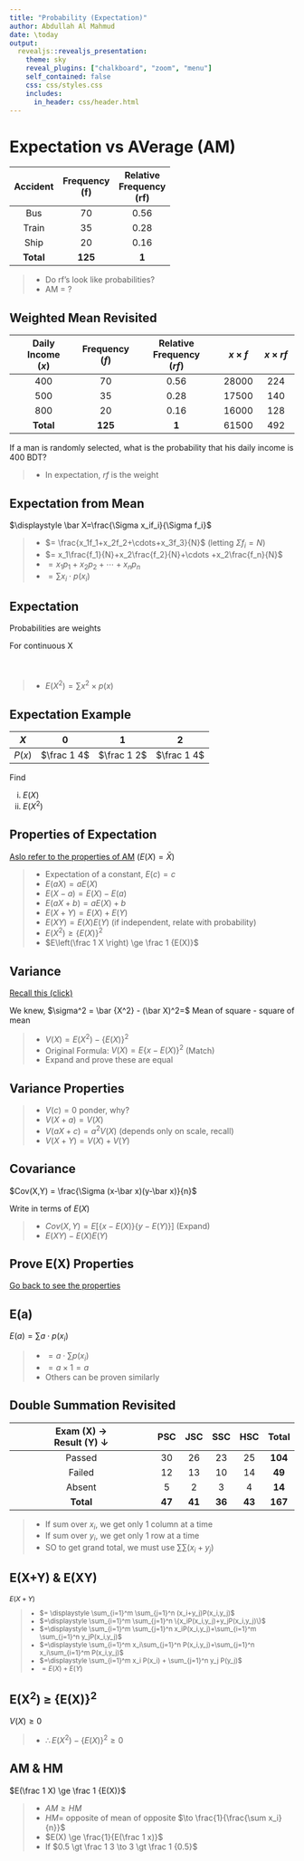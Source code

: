 ---
title: "Probability (Expectation)"
author: Abdullah Al Mahmud
date: \today
output: 
  revealjs::revealjs_presentation:
    theme: sky
    reveal_plugins: ["chalkboard", "zoom", "menu"]
    self_contained: false
    css: css/styles.css
    includes:
      in_header: css/header.html
---

# Expectation vs AVerage (AM)

|  Accident | Frequency<br>(f)  | Relative<br>Frequency<br>(rf) |
|:---------:|:-----------------:|:-----------------------------:|
|    Bus    |         70        |              0.56             |
|   Train   |         35        |              0.28             |
|    Ship   |         20        |              0.16             |
| **Total** |      **125**      |             **1**             |

> - Do rf's look like probabilities?
> - AM = ?

## Weighted Mean Revisited

| Daily<br>Income<br>($x$) | Frequency<br>($f$) | Relative<br>Frequency<br>($rf$) | $x \times f$ | $x \times rf$ |
|:------------------------:|:------------------:|:-------------------------------:|:------------:|:-------------:|
|            400           |         70         |               0.56              |     28000    |      224      |
|            500           |         35         |               0.28              |     17500    |      140      |
|            800           |         20         |               0.16              |     16000    |      128      |
|         **Total**        |       **125**      |              **1**              |     61500    |      492      |

If a man is randomly selected, what is the probability that his daily income is 400 BDT?

> - In expectation, $rf$ is the weight

## Expectation from Mean

$\displaystyle \bar X=\frac{\Sigma x_if_i}{\Sigma f_i}$ 

> - $= \frac{x_1f_1+x_2f_2+\cdots+x_3f_3}{N}$ (letting $\Sigma f_i=N$)
> - $= x_1\frac{f_1}{N}+x_2\frac{f_2}{N}+\cdots +x_2\frac{f_n}{N}$
> - $= x_1p_1+x_2p_2+\cdots+x_np_n$
> - $= \sum x_i\cdot p(x_i)$

## Expectation

Probabilities are weights

\begin{eqnarray} 
E(X) &=& x_1 \times P(x_1) + x_2 \times P(x_2)+ \cdots +x_n \times P(x_n)      \nonumber \\
&=& \displaystyle \sum_{i=1}^n x_i \times P(x_i) \nonumber \\
\end{eqnarray}

<div onclick="klikaj('expcont')"><span>For continuous X</span></div>
<div id="expcont" style="visibility: hidden">
$\displaystyle E(X) = \int_{-\infty}^{\infty} f(x)dx$
</div>
<script>
function klikaj(i) {
    document.getElementById(i).style.visibility='visible';
}
</script>

> - $E(X^2) = \sum x^2 \times p(x)$

## Expectation Example

|   $X$  |      0      |      1      |      2      |
|:------:|:-----------:|:-----------:|:-----------:|
| $P(x)$ | $\frac 1 4$ | $\frac 1 2$ | $\frac 1 4$ |

Find 

i) $E(X)$
ii) $E(X^2)$

## Properties of Expectation

<a href="ch3_xi_stat.html#/properties-of-am" target="_blank">Aslo refer to the properties of AM</a> ($E(X)=\bar X$)

> - Expectation of a constant, $E(c)=c$
> - $E(aX)=aE(X)$
> - $E(X-a) = E(X) - E(a)$
> - $E(aX+b) = aE(X)+b$
> - $E(X+Y) = E(X)+E(Y)$
> - $E(XY) = E(X) E(Y)$ (if independent, relate with probability)
> - $E(X^2)\ge \{E(X)\}^2$
> - $E\left(\frac 1 X \right) \ge \frac 1 {E(X)}$

## Variance

<a href="ch4_xi_stat_dispersion.html#/variance-and-sd" target="_blank">Recall this (click)</a>

We knew, $\sigma^2 = \bar {X^2} - (\bar X)^2=$ Mean of square - square of mean

> - $V(X)=E(X^2)-\{E(X)\}^2$ 
> - Original Formula: $V(X) = E\{x-E(X)\}^2$ (Match)
> - Expand and prove these are equal

## Variance Properties

> - $V(c)=0$ ponder, why?
> - $V(X+a)=V(X)$
> - $V(aX+c) = a^2V(X)$ (depends only on scale, recall)
> - $V(X+Y) = V(X)+V(Y)$

## Covariance

$Cov(X,Y) = \frac{\Sigma (x-\bar x)(y-\bar x)}{n}$

Write in terms of $E(X)$

> - $Cov(X,Y) = E [\{x-E(X)\}\{y-E(Y)\}]$ (Expand)
> - $E(XY)-E(X)E(Y)$ 

## Prove E(X) Properties

[Go back to see the properties](#/properties-of-expectation)

## E(a)

$E(a) = \sum a \cdot p(x_i)$

> - $=a \cdot \sum p(x_i)$
> - $=a \times 1 = a$
> - Others can be proven similarly

## Double Summation Revisited

| Exam (X) $\to$<br>Result (Y) $\downarrow$ |   PSC  |   JSC  |   SSC  |   HSC  |  Total  |
|:-----------------------------------------:|:------:|:------:|:------:|:------:|:-------:|
|                   Passed                  |   30   |   26   |   23   |   25   | **104** |
|                   Failed                  |   12   |   13   |   10   |   14   |  **49** |
|                   Absent                  |    5   |    2   |    3   |    4   |  **14** |
|                 **Total**                 | **47** | **41** | **36** | **43** | **167** |

> - If sum over $x_i$, we get only 1 column at a time
> - If sum over $y_i$, we get only 1 row at a time
> - SO to get grand total, we must use $\sum \sum (x_i+y_j)$

## E(X+Y) & E(XY)

<small>

$E(X+Y)$ 

> - $= \displaystyle \sum_{i=1}^m \sum_{j=1}^n (x_i+y_j)P(x_i,y_j)$
> - $=\displaystyle \sum_{i=1}^m \sum_{j=1}^n \{x_iP(x_i,y_j)+y_jP(x_i,y_j)\}$
> - $=\displaystyle \sum_{i=1}^m \sum_{j=1}^n x_iP(x_i,y_j)+\sum_{i=1}^m \sum_{j=1}^n y_jP(x_i,y_j)$
> - $=\displaystyle \sum_{i=1}^m x_i\sum_{j=1}^n P(x_i,y_j)+\sum_{j=1}^n x_i\sum_{i=1}^m P(x_i,y_j)$
> - $=\displaystyle \sum_{i=1}^m x_i P(x_i) + \sum_{j=1}^n y_j P(y_j)$
> - $=E(X)+E(Y)$

</small>

## E(X^2^) ≥ {E(X)}^2^

$V(X)\ge 0$

> - $\therefore E(X^2) - \{E(X)\}^2 \ge 0$

## AM & HM

$E(\frac 1 X) \ge \frac 1 {E(X)}$

> - $AM \ge HM$
> - $HM =$ opposite of mean of opposite $\to \frac{1}{\frac{\sum x_i}{n}}$
> - $E(X) \ge \frac{1}{E(\frac 1 x)}$
> - If $0.5 \gt \frac 1 3 \to 3 \gt  \frac 1 {0.5}$